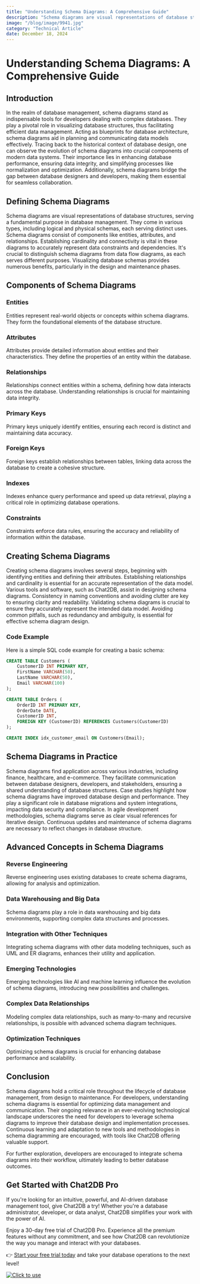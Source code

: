 ```yaml
---
title: "Understanding Schema Diagrams: A Comprehensive Guide"
description: "Schema diagrams are visual representations of database structures, serving a fundamental purpose in database management."
image: "/blog/image/9941.jpg"
category: "Technical Article"
date: December 18, 2024
---
```


# Understanding Schema Diagrams: A Comprehensive Guide


<Authors date="December 18, 2024">
  <Author name="Jing" link="https://chat2db.ai" />
</Authors>

## Introduction

In the realm of database management, schema diagrams stand as indispensable tools for developers dealing with complex databases. They play a pivotal role in visualizing database structures, thus facilitating efficient data management. Acting as blueprints for database architecture, schema diagrams aid in planning and communicating data models effectively. Tracing back to the historical context of database design, one can observe the evolution of schema diagrams into crucial components of modern data systems. Their importance lies in enhancing database performance, ensuring data integrity, and simplifying processes like normalization and optimization. Additionally, schema diagrams bridge the gap between database designers and developers, making them essential for seamless collaboration.

## Defining Schema Diagrams

Schema diagrams are visual representations of database structures, serving a fundamental purpose in database management. They come in various types, including logical and physical schemas, each serving distinct uses. Schema diagrams consist of components like entities, attributes, and relationships. Establishing cardinality and connectivity is vital in these diagrams to accurately represent data constraints and dependencies. It's crucial to distinguish schema diagrams from data flow diagrams, as each serves different purposes. Visualizing database schemas provides numerous benefits, particularly in the design and maintenance phases.

## Components of Schema Diagrams

### Entities
Entities represent real-world objects or concepts within schema diagrams. They form the foundational elements of the database structure.

### Attributes
Attributes provide detailed information about entities and their characteristics. They define the properties of an entity within the database.

### Relationships
Relationships connect entities within a schema, defining how data interacts across the database. Understanding relationships is crucial for maintaining data integrity.

### Primary Keys
Primary keys uniquely identify entities, ensuring each record is distinct and maintaining data accuracy.

### Foreign Keys
Foreign keys establish relationships between tables, linking data across the database to create a cohesive structure.

### Indexes
Indexes enhance query performance and speed up data retrieval, playing a critical role in optimizing database operations.

### Constraints
Constraints enforce data rules, ensuring the accuracy and reliability of information within the database.

## Creating Schema Diagrams

Creating schema diagrams involves several steps, beginning with identifying entities and defining their attributes. Establishing relationships and cardinality is essential for an accurate representation of the data model. Various tools and software, such as Chat2DB, assist in designing schema diagrams. Consistency in naming conventions and avoiding clutter are key to ensuring clarity and readability. Validating schema diagrams is crucial to ensure they accurately represent the intended data model. Avoiding common pitfalls, such as redundancy and ambiguity, is essential for effective schema diagram design.

### Code Example
Here is a simple SQL code example for creating a basic schema:

```sql
CREATE TABLE Customers (
    CustomerID INT PRIMARY KEY,
    FirstName VARCHAR(50),
    LastName VARCHAR(50),
    Email VARCHAR(100)
);

CREATE TABLE Orders (
    OrderID INT PRIMARY KEY,
    OrderDate DATE,
    CustomerID INT,
    FOREIGN KEY (CustomerID) REFERENCES Customers(CustomerID)
);

CREATE INDEX idx_customer_email ON Customers(Email);
```

## Schema Diagrams in Practice

Schema diagrams find application across various industries, including finance, healthcare, and e-commerce. They facilitate communication between database designers, developers, and stakeholders, ensuring a shared understanding of database structures. Case studies highlight how schema diagrams have improved database design and performance. They play a significant role in database migrations and system integrations, impacting data security and compliance. In agile development methodologies, schema diagrams serve as clear visual references for iterative design. Continuous updates and maintenance of schema diagrams are necessary to reflect changes in database structure.

## Advanced Concepts in Schema Diagrams

### Reverse Engineering
Reverse engineering uses existing databases to create schema diagrams, allowing for analysis and optimization.

### Data Warehousing and Big Data
Schema diagrams play a role in data warehousing and big data environments, supporting complex data structures and processes.

### Integration with Other Techniques
Integrating schema diagrams with other data modeling techniques, such as UML and ER diagrams, enhances their utility and application.

### Emerging Technologies
Emerging technologies like AI and machine learning influence the evolution of schema diagrams, introducing new possibilities and challenges.

### Complex Data Relationships
Modeling complex data relationships, such as many-to-many and recursive relationships, is possible with advanced schema diagram techniques.

### Optimization Techniques
Optimizing schema diagrams is crucial for enhancing database performance and scalability.

## Conclusion

Schema diagrams hold a critical role throughout the lifecycle of database management, from design to maintenance. For developers, understanding schema diagrams is essential for optimizing data management and communication. Their ongoing relevance in an ever-evolving technological landscape underscores the need for developers to leverage schema diagrams to improve their database design and implementation processes. Continuous learning and adaptation to new tools and methodologies in schema diagramming are encouraged, with tools like Chat2DB offering valuable support.

For further exploration, developers are encouraged to integrate schema diagrams into their workflow, ultimately leading to better database outcomes.

## Get Started with Chat2DB Pro

If you're looking for an intuitive, powerful, and AI-driven database management tool, give Chat2DB a try! Whether you're a database administrator, developer, or data analyst, Chat2DB simplifies your work with the power of AI.

Enjoy a 30-day free trial of Chat2DB Pro. Experience all the premium features without any commitment, and see how Chat2DB can revolutionize the way you manage and interact with your databases.

👉 [Start your free trial today](https://chat2db.ai/pricing) and take your database operations to the next level!


[![Click to use](/image/blog/bg/chat2db.jpg)](https://chat2db.ai/)
